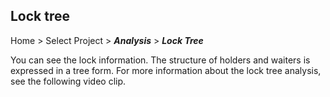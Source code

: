 ## Lock tree

Home > Select Project > **_Analysis_** > **_Lock Tree_**

You can see the lock information. The structure of holders and waiters is expressed in a tree form. For more information about the lock tree analysis, see the following video clip.

<Youtube ko="USSKyBbcQ98" en="USSKyBbcQ98" ja="USSKyBbcQ98" />
